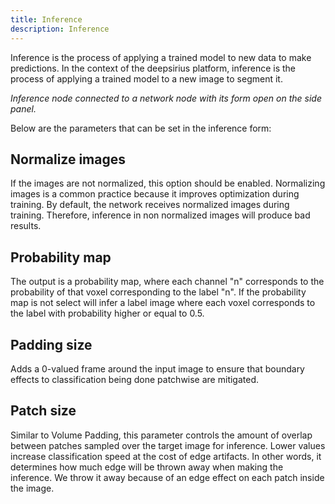 ```yaml
---
title: Inference
description: Inference
---
```




Inference is the process of applying a trained model to new data to make
predictions. In the context of the deepsirius platform, inference is the process
of applying a trained model to a new image to segment it.

<ImageZoom
  alt="Inference node and form."
  src={NodeInference}
  className="!my-0 rounded-sm"
/>
_Inference node connected to a network node with its form open on the side panel._

Below are the parameters that can be set in the inference form:

## Normalize images

If the images are not normalized, this option should be enabled. Normalizing
images is a common practice because it improves optimization during training. By
default, the network receives normalized images during training. Therefore,
inference in non normalized images will produce bad results.

## Probability map

The output is a probability map, where each channel "n" corresponds to the
probability of that voxel corresponding to the label "n". If the probability map
is not select will infer a label image where each voxel corresponds to the label
with probability higher or equal to 0.5.

## Padding size

Adds a 0-valued frame around the input image to ensure that boundary effects to
classification being done patchwise are mitigated.

## Patch size

Similar to Volume Padding, this parameter controls the amount of overlap between
patches sampled over the target image for inference. Lower values increase
classification speed at the cost of edge artifacts. In other words, it
determines how much edge will be thrown away when making the inference. We throw
it away because of an edge effect on each patch inside the image.
